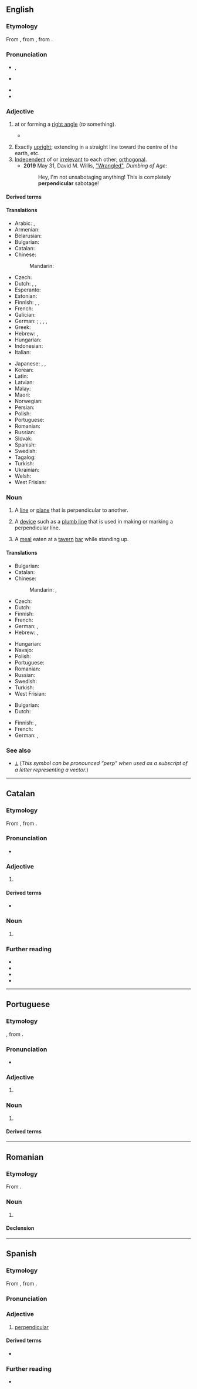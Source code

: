 {{also|Perpendicular}}
==English==
{{wikipedia}}

===Etymology===
From {{der|en|frm|perpendiculaire}}, from {{der|en|fro|perpendiculer}}, from {{der|en|la|perpendiculum|t=[[plumb line]]}}.

===Pronunciation===
* {{a|UK}} {{IPA|en|/ˌpɜː.pənˈdɪk.jə.lə(ɹ)/}} {{enPR|pû"pəndĭ'kyələ(r)}},
* {{a|US}} {{IPA|en|/pɝ.pɛnˈdɪk.ju.lɚ/|/pɝ.pənˈdɪk.jə.lɚ/}}
* {{audio|en|En-us-perpendicular.ogg|Audio (US)}}
* {{rhymes|en|ɪkjʊlə(ɹ)|s=5}}

===Adjective===
{{en-adj}}

# {{lb|en|geometry}} at or forming a [[right angle]] (''to'' something).
#* {{quote-journal|en|date=2012-03
|author={{w|Henry Petroski}}
|title=Opening Doors
|volume=100|issue=2|page=112-3
|magazine=[[w:American Scientist|American Scientist]]
|url=http://www.americanscientist.org/issues/pub/opening-doors
|passage=A doorknob of whatever roundish shape is effectively a continuum of levers, with the axis of the latching mechanism&mdash;known as the spindle&mdash;being the fulcrum about which the turning takes place. Applying a force tangential to the knob is essentially equivalent to applying one '''perpendicular''' to a radial line defining the lever.}}
#: {{ux|en|In most houses, the walls are '''perpendicular''' to the floor.}}
#: {{syn|en|normal|orthogonal}}
# Exactly [[upright]]; extending in a straight line toward the centre of the earth, etc.
# [[independent|Independent]] of or [[irrelevant]] to each other; [[orthogonal]].
#*'''2019''' May 31, David M. Willis, [http://www.dumbingofage.com/2019/comic/book-9-comic/04-vote-for-robin/wrangled/ "Wrangled"], ''Dumbing of Age'':
#*:Hey, I'm not unsabotaging anything! This is completely '''perpendicular''' sabotage!

====Derived terms====
{{der3
|en|perpendicularly
|perpendicularity
|perpendicular recording
|perpendicularness
|perpendicular pronoun
|quasiperpendicular
|perpendicular universe
}}

====Translations====
{{trans-top|at or forming a right angle to}}
* Arabic: {{t+|ar|عَمُودِيّ}}, {{t|ar|رَأْسِيّ}}
* Armenian: {{t+|hy|ուղղահայաց}}
* Belarusian: {{t|be|перпендыкуля́рны}}
* Bulgarian: {{t+|bg|перпендикуля́рен}}
* Catalan: {{t+|ca|perpendicular}}
* Chinese:
*: Mandarin: {{t+|cmn|垂直|tr=chuízhí}}
* Czech: {{t+|cs|kolmý}}
* Dutch: {{t+|nl|loodrecht}}, {{t+|nl|haaks}}, {{t+|nl|perpendiculair}}
* Esperanto: {{t|eo|perpendikulara}}
* Estonian: {{t+|et|risti}}
* Finnish: {{t+|fi|kohtisuora}}, {{t|fi|kohtisuorassa}}, {{t|fi|pystysuorassa}}
* French: {{t+|fr|perpendiculaire|m|f}}
* Galician: {{t+|gl|perpendicular}}
* German: {{t+|de|rechtwinklig}}; {{t+|de|lotrecht}}, {{t+|de|senkrecht}}, {{t+|de|perpendikular}}, {{t+|de|perpendikulär}}
* Greek: {{t+|el|κάθετος|m}}
* Hebrew: {{t+|he|מאונך|m|tr=me`unák|alt=מאונך \ מְאֻנָךְ}}, {{t|he|ניצב|m|tr=nitsáv|alt=ניצב \ נִצָּב}}
* Hungarian: {{t+|hu|merőleges}}
* Indonesian: {{t+|id|tegak lurus}}
* Italian: {{t+|it|perpendicolare}}
{{trans-mid}}
* Japanese: {{t+|ja|垂直|alt=垂直の|tr=すいちょくの, suichoku no}}, {{t+|ja|縦|alt=縦の|tr=たての, tate no}}, {{t+|ja|直立|alt=直立の|tr=ちょくりつの, chokuritsu no}}
* Korean: {{t+|ko|수직|alt=수직의}}
* Latin: {{t|la|perpendiculāris}}
* Latvian: {{t|lv|perpendikulārs}}
* Malay: {{t|ms|serenjang}}
* Maori: {{t|mi|hāngai }}
* Norwegian: {{t|no|loddrett}}
* Persian: {{t+|fa|عمودی|tr='amudi}}
* Polish: {{t+|pl|prostopadły}}
* Portuguese: {{t+|pt|perpendicular}}
* Romanian: {{t+|ro|perpendicular}}
* Russian: {{t+|ru|перпендикуля́рный}}
* Slovak: {{t|sk|kolmý}}
* Spanish: {{t+|es|perpendicular}}
* Swedish: {{t+|sv|vinkelrät}}
* Tagalog: {{t|tl|tadlong}}
* Turkish: {{t+|tr|dik}}
* Ukrainian: {{t|uk|перпендикуля́рний}}
* Welsh: {{t|cy|perpendiciwlar}}
* West Frisian: {{t|fy|leadrjocht}}
{{trans-bottom}}

===Noun===
{{en-noun}}

# {{lb|en|geometry}} A [[line]] or [[plane]] that is perpendicular to another.
# A [[device]] such as a [[plumb line]] that is used in making or marking a perpendicular line.
# {{lb|en|obsolete|slang}} A [[meal]] eaten at a [[tavern]] [[bar]] while standing up. <!--Hotten Slang Dictionary, 1873-->

====Translations====
{{trans-top|line or plane}}
* Bulgarian: {{t|bg|перпендикуляр|m}}
* Catalan: {{t+|ca|perpendicular|f}}
* Chinese:
*: Mandarin: {{t+|cmn|垂线}}, {{t+|cmn|垂面}}
* Czech: {{t+|cs|kolmice|f}} {{qualifier|line}}
* Dutch: {{t+|nl|loodlijn|f}}
* Finnish: {{t+|fi|kohtisuora}}
* French: {{t+|fr|perpendiculaire|f}}
* German: {{t|de|Lotrechte|f}}, {{t|de|Senkrechte|f}}
* Hebrew: {{t+|he|מאונך|m|tr=me`unákh}}, {{t|he|ניצב|tr=nitsáv|m}}
{{trans-mid}}
* Hungarian: {{t+|hu|merőleges}}
* Navajo: {{t|nv|kʼéhézdongo ahidiiʼá}}
* Polish: {{t|pl|prostopadła|f}}
* Portuguese: {{t+|pt|perpendicular|f}}
* Romanian: {{t+|ro|perpendiculară|f}}
* Russian: {{t+|ru|перпендикуля́р|m}}
* Swedish: {{t+|sv|normal|c}}
* Turkish: {{t+|tr|dik}}
* West Frisian: {{t|fy|leadline}}
{{trans-bottom}}

{{trans-top|device}}
* Bulgarian: {{t|bg|отвес|m}}
* Dutch: {{t+|nl|schietlood|n}}
{{trans-mid}}
* Finnish: {{t+|fi|luotilanka}}, {{t+|fi|luoti}}
* French: {{t+|fr|fil à plomb|m}}
* German: {{t|de|Bleilot|n}}, {{t+|de|Senkblei|n}}
{{trans-bottom}}

===See also===
* [[⟂]] (''This symbol can be pronounced &ldquo;perp&rdquo; when used as a subscript of a letter representing a vector.'')

----

==Catalan==

===Etymology===
From {{der|ca|LL.|perpendiculāris}}, from {{m|la|perpendiculum}}.

===Pronunciation===
* {{ca-IPA}}

===Adjective===
{{ca-adj|mf}}

# {{l|en|perpendicular}}

====Derived terms====
* {{l|ca|perpendicularment}}

===Noun===
{{ca-noun|f}}

# {{l|en|perpendicular}}

===Further reading===
* {{R:IEC2}}
* {{R:GDLC}}
* {{R:DNV}}
* {{R:DCVB}}

----

==Portuguese==

===Etymology===
{{bor+|pt|LL.|perpendiculāris}}, from {{m|la|perpendiculum}}.

===Pronunciation===
{{pt-IPA|perpendicularh}}
* {{hyphenation|pt|per|pen|di|cu|lar}}

===Adjective===
{{pt-adj}}

# {{l|en|perpendicular}}

===Noun===
{{pt-noun|f}}

# {{l|en|perpendicular}}

====Derived terms====
{{der2
|pt|perpendicularmente
|perpendicularidade
}}

----

==Romanian==

===Etymology===
From {{bor|ro|fr|perpendiculaire}}.

===Noun===
{{ro-noun|f|perpendiculare}}

# {{l|en|perpendicular}}

====Declension====
{{ro-noun-f|pl=perpendiculare|def=perpendiculara}}

----

==Spanish==

===Etymology===
From {{bor|es|LL.|perpendiculāris}}, from {{m|la|perpendiculum}}.

===Pronunciation===
{{es-IPA}}

===Adjective===
{{es-adj}}

# [[#English|perpendicular]]

====Derived terms====
* {{l|es|perpendicularmente}}

===Further reading===
* {{R:es:DRAE}}
